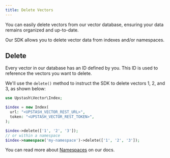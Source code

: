 ```yaml
---
title: Delete Vectors
---
```


You can easily delete vectors from our vector database, ensuring your data remains organized and up-to-date.

Our SDK allows you to delete vector data from indexes and/or namespaces.

## Delete

Every vector in our database has an ID defined by you. This ID is used to reference the vectors you want to delete.

We'll use the `delete()` method to instruct the SDK to delete vectors 1, 2, and 3, as shown below:

```php
use Upstash\Vector\Index;

$index = new Index(
  url: "<UPSTASH_VECTOR_REST_URL>",
  token: "<UPSTASH_VECTOR_REST_TOKEN>",
);

$index->delete(['1', '2', '3']);
// or within a namespace
$index->namespace('my-namespace')->delete(['1', '2', '3']);
```

You can read more about [Namespaces](/vector/features/namespaces) on our docs.

